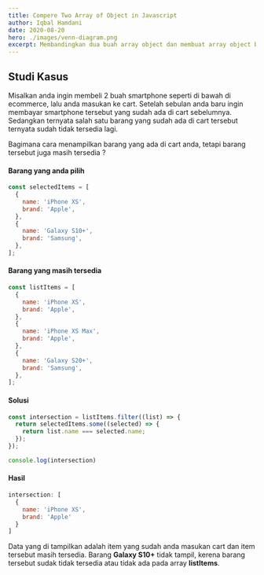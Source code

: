 ```yaml
---
title: Compere Two Array of Object in Javascript
author: Iqbal Hamdani
date: 2020-08-20
hero: ./images/venn-diagram.png
excerpt: Membandingkan dua buah array object dan membuat array object baru berdasarkan array object yang telah dipilih oleh array pertama.
---
```


## Studi Kasus

Misalkan anda ingin membeli 2 buah smartphone seperti di bawah di ecommerce, lalu anda masukan ke cart. Setelah sebulan anda baru ingin membayar smartphone tersebut yang sudah ada di cart sebelumnya. Sedangkan ternyata salah satu barang yang sudah ada di cart tersebut ternyata sudah tidak tersedia lagi.

Bagimana cara menampilkan barang yang ada di cart anda, tetapi barang tersebut juga masih tersedia ?


#### Barang yang anda pilih

```javascript
const selectedItems = [
  {
    name: 'iPhone XS',
    brand: 'Apple',
  },
  {
    name: 'Galaxy S10+',
    brand: 'Samsung',
  },
];
```

#### Barang yang masih tersedia

```javascript
const listItems = [
  {
    name: 'iPhone XS',
    brand: 'Apple',
  },
  {
    name: 'iPhone XS Max',
    brand: 'Apple',
  },
  {
    name: 'Galaxy S20+',
    brand: 'Samsung',
  },
];
```

#### Solusi

```javascript
const intersection = listItems.filter((list) => {
  return selectedItems.some((selected) => {
    return list.name === selected.name;
  });
});

console.log(intersection)
```

#### Hasil

```javascript
intersection: [
  {
    name: 'iPhone XS',
    brand: 'Apple'
  }
]
```

Data yang di tampilkan adalah item yang sudah anda masukan cart dan item tersebut masih tersedia. Barang **Galaxy S10+** tidak tampil, kerena barang tersebut sudak tidak tersedia atau tidak ada pada array **listItems**.
